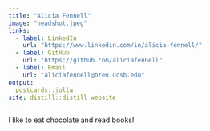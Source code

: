 ```yaml
---
title: "Alicia Fennell"
image: "headshot.jpeg"
links:
  - label: LinkedIn
    url: "https://www.linkedin.com/in/alicia-fennell/"
  - label: GitHub
    url: "https://github.com/aliciafennell"
  - label: Email
    url: "aliciafennell@bren.ucsb.edu"
output:
  postcards::jolla
site: distill::distill_website
---
```

 
I like to eat chocolate and read books!  
